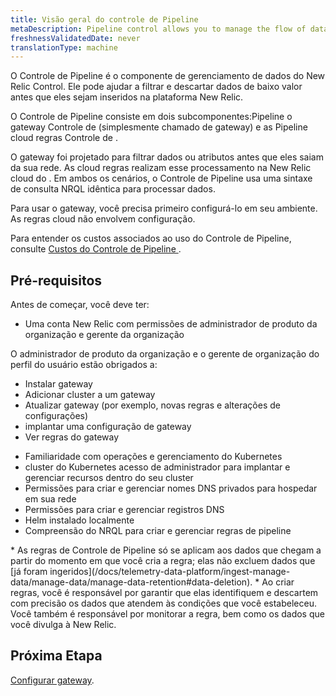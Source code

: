 ```yaml
---
title: Visão geral do controle de Pipeline
metaDescription: Pipeline control allows you to manage the flow of data from your monitored entities to New Relic.
freshnessValidatedDate: never
translationType: machine
---
```


O Controle de Pipeline é o componente de gerenciamento de dados do New Relic Control. Ele pode ajudar a filtrar e descartar dados de baixo valor antes que eles sejam inseridos na plataforma New Relic.

O Controle de Pipeline consiste em dois subcomponentes:Pipeline o gateway Controle de (simplesmente chamado de gateway) e as Pipeline cloud regras Controle de .

O gateway foi projetado para filtrar dados ou atributos antes que eles saiam da sua rede. As cloud regras realizam esse processamento na New Relic cloud do . Em ambos os cenários, o Controle de Pipeline usa uma sintaxe de consulta NRQL idêntica para processar dados.

Para usar o gateway, você precisa primeiro configurá-lo em seu ambiente. As regras cloud não envolvem configuração.

Para entender os custos associados ao uso do Controle de Pipeline, consulte [Custos do Controle de Pipeline ](/docs/new-relic-control/pipeline-control/costs).

## Pré-requisitos

Antes de começar, você deve ter:

* Uma conta New Relic com permissões de administrador de produto da organização e gerente da organização

<Callout variant="important" title="importante">
  O administrador de produto da organização e o gerente de organização do perfil do usuário estão obrigados a:

  * Instalar gateway
  * Adicionar cluster a um gateway
  * Atualizar gateway (por exemplo, novas regras e alterações de configurações)
  * implantar uma configuração de gateway
  * Ver regras do gateway
</Callout>

* Familiaridade com operações e gerenciamento do Kubernetes
* cluster do Kubernetes acesso de administrador para implantar e gerenciar recursos dentro do seu cluster
* Permissões para criar e gerenciar nomes DNS privados para hospedar em sua rede
* Permissões para criar e gerenciar registros DNS
* Helm instalado localmente
* Compreensão do NRQL para criar e gerenciar regras de pipeline

<Callout variant="important">
  * As regras de Controle de Pipeline só se aplicam aos dados que chegam a partir do momento em que você cria a regra; elas não excluem dados que [já foram ingeridos](/docs/telemetry-data-platform/ingest-manage-data/manage-data/manage-data-retention#data-deletion).
  * Ao criar regras, você é responsável por garantir que elas identifiquem e descartem com precisão os dados que atendem às condições que você estabeleceu. Você também é responsável por monitorar a regra, bem como os dados que você divulga à New Relic.
</Callout>

## Próxima Etapa

[Configurar gateway](/docs/new-relic-control/pipeline-control/set-up-and-deploy-pipeline-control#set-up-gateway).
